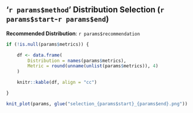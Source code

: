 ## '`r params$method`' Distribution Selection (`r params$start`-`r params$end`)

**Recommended Distribution**: `r params$recommendation`

<!-- Model Selection Table -->
```r
if (!is.null(params$metrics)) {

	df <- data.frame(
		Distribution = names(params$metrics),
		Metric = round(unname(unlist(params$metrics)), 4)
	)

	knitr::kable(df, align = "cc")

}
```

<!-- Model Selection Plot -->
```r
knit_plot(params, glue("selection_{params$start}_{params$end}.png"))
```


